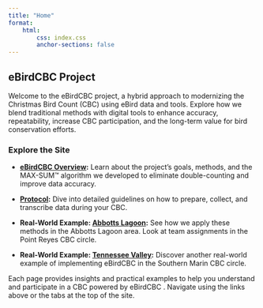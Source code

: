 ```yaml
---
title: "Home"
format: 
    html:
        css: index.css
        anchor-sections: false
---
```


## eBirdCBC Project

Welcome to the eBirdCBC project, a hybrid approach to modernizing the Christmas Bird Count (CBC) using eBird data and tools. Explore how we blend traditional methods with digital tools to enhance accuracy, repeatability, increase CBC participation, and the long-term value for bird conservation efforts.

### Explore the Site

-   [**eBirdCBC Overview**](eBirdCBC.html)**:** Learn about the project's goals, methods, and the MAX-SUM™ algorithm we developed to eliminate double-counting and improve data accuracy.

-   [**Protocol**](protocol.html)**:** Dive into detailed guidelines on how to prepare, collect, and transcribe data during your CBC.

-   **Real-World Example: [Abbotts Lagoon](abbottslagoon.html):** See how we apply these methods in the Abbotts Lagoon area. Look at team assignments in the Point Reyes CBC circle.

-   **Real-World Example: [Tennessee Valley](tennesseevalley.html):** Discover another real-world example of implementing eBirdCBC in the Southern Marin CBC circle.

Each page provides insights and practical examples to help you understand and participate in a CBC powered by eBirdCBC . Navigate using the links above or the tabs at the top of the site.
